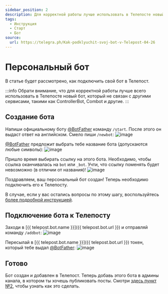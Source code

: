 ```yaml
---
sidebar_position: 2
description: Для корректной работы лучше использовать в Телепосте новый бот, который не связан с другими сервисами
tags:
  - Инструкция
  - Старт
  - Бот
source:
  url: https://telegra.ph/Kak-podklyuchit-svoj-bot-v-Telepost-04-26
---
```


# Персональный бот

В статье будет рассмотрено, как подключить свой бот в Телепост.

:::info
Обрати внимание, что для корректной работы лучше всего использовать в Телепосте новый бот, который не связан с другими сервисами, такими как ControllerBot, Combot и другие.
:::

## Создание бота

Напиши официальному боту [@BotFather](https://t.me/BotFather) команду `/start`. После этого он выдаст ответ на английском. Смело пиши `/newbot`:
![image](https://user-images.githubusercontent.com/24430718/106514143-f2936880-64e4-11eb-8073-257146c5970b.png)

[@BotFather](https://t.me/BotFather) предложит выбрать тебе название бота (допускаются любые символы):
![image](https://user-images.githubusercontent.com/24430718/106514319-253d6100-64e5-11eb-90a2-bdbee67ffb3e.png)

Пришло время выбирать ссылку на этого бота. Необходимо, чтобы ссылка оканчивалась на `bot` или `_bot`. Учти, что ссылку поменять будет невозможно (в отличии от названия)!
![image](https://user-images.githubusercontent.com/24430718/106514485-59188680-64e5-11eb-966d-b98e2aa87a7f.png)

Поздравляем, ваш персональный бот создан! Теперь необходимо подключить его к Телепосту.

В случае, если у вас остались вопросы по этому шагу, воспользуйтесь [более подробной инструкцией](https://www.hashtap.com/@obzorchik.plus/создаём-бота-в-telegram-rWNgL7Dvwd0v).

## Подключение бота к Телепосту

Заходи в [{{ telepost.bot.name }}]({{ telepost.bot.url }}) и отправляй команду `/addbot`:
![image](https://user-images.githubusercontent.com/24430718/106514765-bc0a1d80-64e5-11eb-82e4-c33a541f3037.png)

Пересылай в [{{ telepost.bot.name }}]({{ telepost.bot.url }}) токен, который тебе выдал [@BotFather](https://t.me/BotFather):
![image](https://user-images.githubusercontent.com/24430718/106514986-0be8e480-64e6-11eb-98b9-b777d17896f1.png)

## Готово

Бот создан и добавлен в Телепост. Теперь добавь этого бота в админы канала, в котором ты хочешь публиковать посты. Смотри [здесь пункт №2](getting-started.mdx), чтобы узнать как это сделать.
